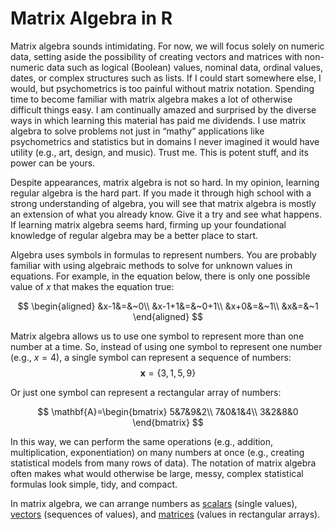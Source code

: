 
# Matrix Algebra in R

[Matrix algebra]{.defword title="**Matrix algebra** refers to performing arithmetic operations and algebraic manipulations on numbers arranged in rectangular arrays."} sounds intimidating. [For now, we will focus solely on numeric data, setting aside the possibility of creating vectors and matrices with non-numeric data such as logical (Boolean) values, nominal data, ordinal values, dates, or complex structures such as lists.]{.column-margin} If I could start somewhere else, I would, but psychometrics is too painful without matrix notation. Spending time to become familiar with matrix algebra makes a lot of otherwise difficult things easy. I am continually amazed and surprised by the diverse ways in which learning this material has paid me dividends. I use matrix algebra to solve problems not just in "mathy" applications like psychometrics and statistics but in domains I never imagined it would have utility (e.g., art, design, and music). Trust me. This is potent stuff, and its power can be yours.

Despite appearances, matrix algebra is not so hard. In my opinion, learning regular algebra is the hard part. If you made it through high school with a strong understanding of algebra, you will see that matrix algebra is mostly an extension of what you already know. Give it a try and see what happens. If learning matrix algebra seems hard, firming up your foundational knowledge of regular algebra may be a better place to start.

Algebra uses symbols in formulas to represent numbers. You are probably familiar with using algebraic methods to solve for unknown values in equations. For example, in the equation below, there is only one possible value of $x$ that makes the equation true:

$$
\begin{aligned}
&x-1&=&~0\\
&x-1+1&=&~0+1\\
&x+0&=&~1\\
&x&=&~1
\end{aligned}
$$

Matrix algebra allows us to use one symbol to represent more than one number at a time. So, instead of using one symbol to represent one number (e.g., $x=4$), a single symbol can represent a sequence of numbers:
$$\mathbf{x}=\{3,1,5,9\}$$

Or just one symbol can represent a rectangular array of numbers:

$$
\mathbf{A}=\begin{bmatrix}
5&7&9&2\\
7&0&1&4\\
3&2&8&0
\end{bmatrix}
$$


In this way, we can perform the same operations (e.g., addition, multiplication, exponentiation) on many numbers at once (e.g., creating statistical models from many rows of data). The notation of matrix algebra often makes what would otherwise be large, messy, complex statistical formulas look simple, tidy, and compact.



In matrix algebra, we can arrange numbers as [scalars](scalars.qmd) (single values), [vectors](vectors.qmd) (sequences of values), and [matrices](matrices_intro.qmd) (values in rectangular arrays).






